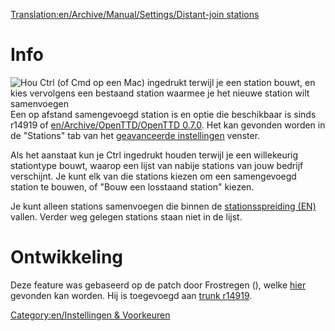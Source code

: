 [[Translation:en/Archive/Manual/Settings/Distant-join stations]]


[[Category:en/Instellingen & Voorkeuren]]
= Info =
[[File:en/Archive/Manual/Settings/Distant-join.png|thumb|Hou Ctrl (of Cmd op een Mac) ingedrukt terwijl je een station bouwt, en kies vervolgens een bestaand station waarmee je het nieuwe station wilt samenvoegen]]
Een op afstand samengevoegd station is en optie die beschikbaar is sinds r14919 of [[en/Archive/OpenTTD/OpenTTD 0.7.0]].
Het kan gevonden worden in de "Stations" tab van het [[nl/Archive/Manual/Settings/Geavanceerde instellingen|geavanceerde instellingen]] venster.

Als het aanstaat kun je Ctrl ingedrukt houden terwijl je een willekeurig stationtype bouwt, waarop een lijst van nabije stations van jouw bedrijf verschijnt. Je kunt elk van die stations kiezen om een samengevoegd station te bouwen, of "Bouw een losstaand station" kiezen.

Je kunt alleen stations samenvoegen die binnen de [[en/Archive/Manual/Settings/Change station spread|stationsspreiding (EN)]] vallen. Verder weg gelegen stations staan niet in de lijst.

= Ontwikkeling =
Deze feature was gebaseerd op de patch door Frostregen ({{en/Flyspray|2291}}), welke [http://www.tt-forums.net/viewtopic.php?f=33&t=30960 hier] gevonden kan worden.  Hij is toegevoegd aan [http://hg.openttd.org/openttd/trunk.hg/rev/a469f573bfaa trunk r14919].